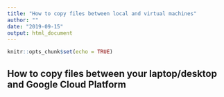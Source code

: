 ```yaml
---
title: "How to copy files between local and virtual machines"
author: ""
date: "2019-09-15"
output: html_document
---
```


```r
knitr::opts_chunk$set(echo = TRUE)
```

## How to copy files between your laptop/desktop and Google Cloud Platform 

